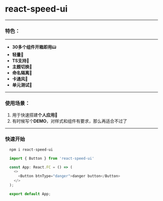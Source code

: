 
<Meta title="Introduction" />

<style>
  {`
  `}
</style>


# react-speed-ui

---

### 特色：

---

- **30多个组件开箱即用**📟
- **轻量**📎 
- **TS支持**💎
- **主题切换**💱 
- **命名隔离**🔞
- **卡通风**🔫
- **单元测试**📧

---

### 使用场景： 

1. 用于快速搭建**个人应用**📨
2. 有时候写个**DEMO**，对样式和组件有要求，那么再适合不过了

---

### 快速开始
```sh
  npm i react-speed-ui
```
```js
  import { Button } from 'react-speed-ui'

  const App: React.FC = () => (
    <>
      <Button btnType="danger">danger button</Button>
    </>
  );

  export default App;
```

